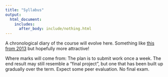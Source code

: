 ```yaml
---
title: "Syllabus"
output:
  html_document:
    includes:
      after_body: include/nothing.html
---
```


A chronological diary of the course will evolve here. Something like [this from 2013](http://www.stat.ubc.ca/~jenny/STAT545A/current.html) but hopefully more attractive!

Where marks will come from: The plan is to submit work once a week. The end result may still resemble a "final project", but one that has been built up gradually over the term. Expect some peer evaluation. No final exam.
